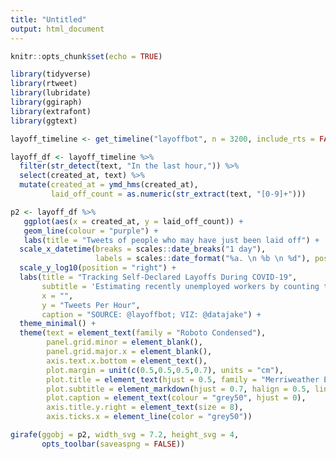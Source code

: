 ```yaml
---
title: "Untitled"
output: html_document
---
```


```r
knitr::opts_chunk$set(echo = TRUE)
```

```r
library(tidyverse)
library(rtweet)
library(lubridate)
library(ggiraph)
library(extrafont)
library(ggtext)
```

```r
layoff_timeline <- get_timeline("layoffbot", n = 3200, include_rts = FALSE)
```

```r
layoff_df <- layoff_timeline %>%
  filter(str_detect(text, "In the last hour,")) %>%
  select(created_at, text) %>%
  mutate(created_at = ymd_hms(created_at),
         laid_off_count = as.numeric(str_extract(text, "[0-9]+")))
```


```r
p2 <- layoff_df %>%
   ggplot(aes(x = created_at, y = laid_off_count)) +
   geom_line(colour = "purple") +
   labs(title = "Tweets of people who may have just been laid off") +
  scale_x_datetime(breaks = scales::date_breaks("1 day"),
                   labels = scales::date_format("%a. \n %b \n %d"), position = "top") +
  scale_y_log10(position = "right") +
  labs(title = "Tracking Self-Declared Layoffs During COVID-19",
       subtitle = 'Estimating recently unemployed workers by counting tweets with the words <br><i><b>"I was just laid off" </i></b> / <i><b> "I just got laid off"</i></b>',
       x = "",
       y = "Tweets Per Hour",
       caption = "SOURCE: @layoffbot; VIZ: @datajake") +
  theme_minimal() +
  theme(text = element_text(family = "Roboto Condensed"),
        panel.grid.minor = element_blank(),
        panel.grid.major.x = element_blank(),
        axis.text.x.bottom = element_text(),
        plot.margin = unit(c(0.5,0.5,0.5,0.7), units = "cm"),
        plot.title = element_text(hjust = 0.5, family = "Merriweather ExtraBold", colour = "purple"),
        plot.subtitle = element_markdown(hjust = 0.7, halign = 0.5, lineheight = 1.5),
        plot.caption = element_text(colour = "grey50", hjust = 0),
        axis.title.y.right = element_text(size = 8),
        axis.ticks.x = element_line(color = "grey50"))
```


```r
girafe(ggobj = p2, width_svg = 7.2, height_svg = 4, 
       opts_toolbar(saveaspng = FALSE))
```